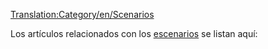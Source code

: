 [[Translation:Category/en/Scenarios]]



Los artículos relacionados con los [[es/Archive/Manual/Escenario|escenarios]] se listan aquí:
